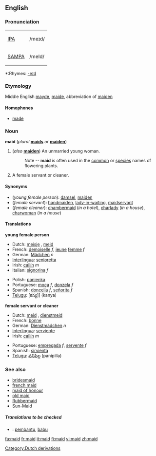 ==English==

===Pronunciation===
{| border=1 cellpadding=5
| [[w:IPA|IPA]] || /meɪd/
|-
| [[w:SAMPA|SAMPA]] || /meId/
|}
*:Rhymes: [[Rhymes:English:-eɪd|-eɪd]]
===Etymology===
Middle English [[mayde]], [[maide]], abbreviation of [[maiden]]
====Homophones====
*[[made]]

===Noun===
'''maid''' (''plural'' '''[[maids]]''' ''or'' '''[[maiden]]''')

# (''also'' '''[[maiden]]''') An unmarried young woman.
#: Note -- '''maid''' is often used in the [[common]] or [[species]] names of flowering plants.
# A female servant or cleaner.

====Synonyms====
*(''young female person''): [[damsel]], [[maiden]]
*(''female servant''): [[handmaiden]], [[lady-in-waiting]], [[maidservant]]
*(''female cleaner''): [[chambermaid]] (''in a hotel''), [[charlady]] (''in a house''), [[charwoman]] (''in a house'')

====Translations====

'''young female person'''
{{top}}
*Dutch: [[meisje]] {{n}}, [[meid]] {{f}}
*French: [[demoiselle]] ''f'', [[jeune]] [[femme]] ''f''
*German: [[Mädchen]] ''n''
*[[Interlingua]]: [[senioretta]]
*Irish: [[cailín]] ''m''
*Italian: [[signorina]] ''f''
{{mid}}
*Polish: [[panienka]]
*Portuguese: [[moça]] ''f'', [[donzela]] ''f''
*Spanish: [[doncella]] ''f'', [[señorita]] ''f''
*[[Telugu]]: [కన్య]] (kanya)
{{bottom}}

'''female servant or cleaner'''
{{top}}
*Dutch: [[meid]] {{f}}, [[dienstmeid]] {{f}}
*French: [[bonne]] {{f}}
*German: [[Dienstmädchen]] ''n''
*[[Interlingua]]: [[serviente]]
*Irish: [[cailín]] ''m''
{{mid}}
*Portuguese: [[empregada]] ''f'', [[servente]] ''f''
*Spanish: [[sirvienta]]
*[[Telugu]]: [[పనిపిల్ల]] (panipilla)
{{bottom}}

===See also===
*[[bridesmaid]]
*[[french maid]]
*[[maid of honour]]
*[[old maid]]
*[[Rubbermaid]]
*[[Sun-Maid]]

=====Translations to be checked=====
{{checktrans}}
*{{ttbc|Indonesian}}: [[bantu|pembantu]], [[babu]]

[[Category:Dutch derivations]]

[[fa:maid]]
[[fr:maid]]
[[it:maid]]
[[fi:maid]]
[[vi:maid]]
[[zh:maid]]